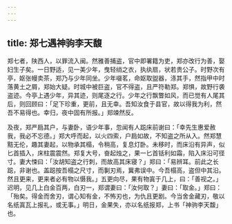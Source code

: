 ```yaml
---
---
---
```

title: 郑七遇神驹李天馥
---



郑七者，陕西人，以罪流入闽。然雅善捕盗，官中即署籍为吏，郑亦改行为善，娶妇生子矣。一日野适，见一美少年，曳轻绡之衣，执纨扇，状若贵公子。时野次有亭，妪张幔卖茶，郑乃与少年同坐。少年啜茗，命妪取盥器，涤其手，然指甲中时落黄土之屑，郑始大疑。时城中被巨盗，官不得盗，且严符勒郑。郑惧，故野行袭盗迹。今亭上遇少年，异其迹，则尾逐之行。少年之行飘瞥如风，而已觉有人尾其后，则回顾曰：「足下珍重，更前，且无幸。吾知汝食于县官，故以得我为利，然吾不易得也。幸归，夜中固有所报。」郑竦然反。

及夜，郑严扃其户，与妻卧，语少年事，忽闻有人跽床前谢曰：「幸先生惠爱赦我，我必不忘德。」郑大呼而起，以火四索，户扃如故，不知盗之所从入。然郑慧黠无伦，趣其妻起，以物承其榻，令稍高，复息灯卧。未移时，而床沿有异声，似匕首插入，床柱震震然。郑复大号，奋起烛之，果一匕首铦利如霜，陷入床沿可径寸。妻大悚曰：「汝胡知盗之行刺，而故高其床寝？」郑曰：「易辨耳。前此之长跽，非谢也。盖跽按吾榻之尺寸，而剚刃焉，冀弗误中。今吾榻高，盗但中其沿。然且更来，更来者必有物以慑我。」五更向尽，果有物寘于几上，曰：「善视之。」迟明，见几上白金百两，白刃一，郑谓妻曰：「汝何取？」妻曰：「取金。」郑曰：「殆矣。得金而舍刃，谓心知有金，不怖刃也，为仇且更剧。今当舍金藏刃，敬以名纸寘瓦上报礼，或无事。」明日，金果失，亦以名纸报郑，上书「神驹李天馥」也。